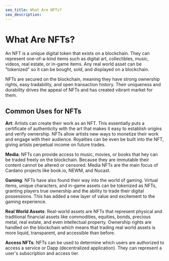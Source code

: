```yaml
---
seo_title: What Are NFTs?
seo_description: 
---
```


# What Are NFTs?

An NFT is a unique digital token that exists on a blockchain. They can represent one-of-a-kind items such as digital art, collectibles, music, videos, real estate, or in-game items. Any real world asset can be "tokenized" so it can be bought, sold, and displayed on a blockchain.

NFTs are secured on the blockchain, meaning they have strong ownership rights, easy tradability, and open transaction history. Their uniqueness and durability drives the appeal of NFTs and has created vibrant market for them. 

## Common Uses for NFTs
__Art__: Artists can create their work as an NFT. This essentially puts a certificate of authenticity with the art that makes it easy to establish origins and verify ownership. NFTs allow artists new ways to monetize their work and engage with their audience. Royalties can be even be built into the NFT, giving artists perpetual income on future trades. 

__Media__: NFTs can provide access to music, movies, or books that hey can be traded freely on the blockchain. Because they are immutable their content cannot be altered or censored. Media NFTs are the main focus of Cardano projects like book.io, NEWM, and Nucast. 

__Gaming__: NFTs have also found their way into the world of gaming. Virtual items, unique characters, and in-game assets can be tokenized as NFTs, granting players true ownership and the ability to trade their digital possessions. This has added a new layer of value and excitement to the gaming experience.

__Real World Assets__: Real-world assets are NFTs that represent physical and traditional financial assets like commodities, equities, bonds, precious metal, real estate, and even intellectual property. Ownership rights are handled on the blockchain which means that trading real world assets is more liquid, transparent, and accessible than before.

__Access NFTs__: NFTs can be used to determine which users are authorized to access a service or Dapp (decentralized application). They can represent a user's subscription and access tier. 
